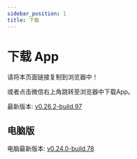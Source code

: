 ```yaml
---
sidebar_position: 1
title: 下载
---
```



# 下载 App

请将本页面链接复制到浏览器中！

或者点击微信右上角跳转至浏览器中下载App。

最新版本: [v0.26.2-build.97](https://pub-fb952e33136042d0a46747d80da6bc72.r2.dev/artifacts/prescore-flutter/97/artifacts/release-build-97.apk)

## 电脑版

电脑最新版本: [v0.24.0-build.78](https://pub-fb952e33136042d0a46747d80da6bc72.r2.dev/without-ci/prescore-flutter-windows/SRInstaller-v0.24.0.exe)
